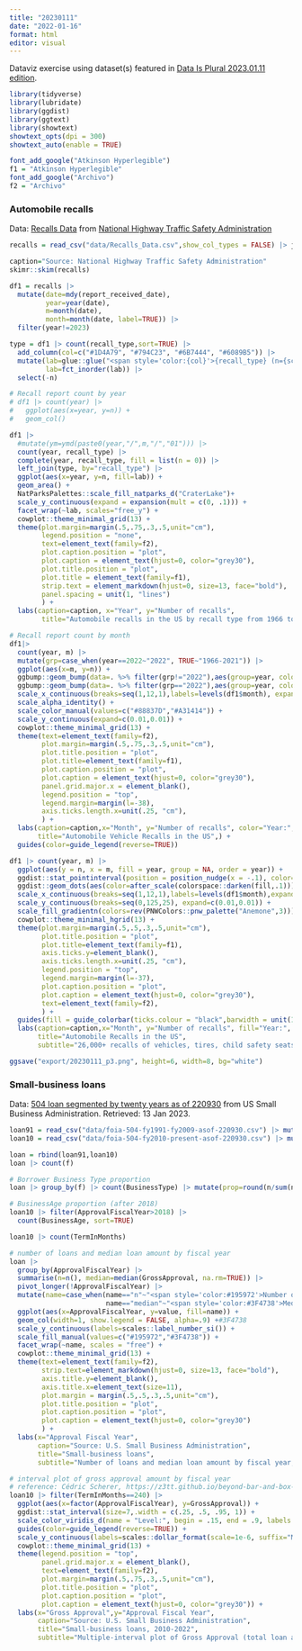 ```yaml
---
title: "20230111"
date: "2022-01-16"
format: html
editor: visual
---
```


Dataviz exercise using dataset(s) featured in [Data Is Plural 2023.01.11 edition](https://www.data-is-plural.com/archive/2023-01-11-edition/).

```r
library(tidyverse)
library(lubridate)
library(ggdist)
library(ggtext)
library(showtext)
showtext_opts(dpi = 300)
showtext_auto(enable = TRUE)
```

```r
font_add_google("Atkinson Hyperlegible")
f1 = "Atkinson Hyperlegible"
font_add_google("Archivo")
f2 = "Archivo"
```

### Automobile recalls

Data: [Recalls Data](https://datahub.transportation.gov/Automobiles/Recalls-Data/6axg-epim) from [National Highway Traffic Safety Administration](https://datahub.transportation.gov/Automobiles/Recalls-Data/6axg-epim)

```r
recalls = read_csv("data/Recalls_Data.csv",show_col_types = FALSE) |> janitor::clean_names()

caption="Source: National Highway Traffic Safety Administration"
skimr::skim(recalls)
```

```r
df1 = recalls |> 
  mutate(date=mdy(report_received_date),
         year=year(date),
         m=month(date),
         month=month(date, label=TRUE)) |>
  filter(year!=2023) 

type = df1 |> count(recall_type,sort=TRUE) |>
  add_column(col=c("#1D4A79", "#794C23", "#6B7444", "#6089B5")) |>
  mutate(lab=glue::glue("<span style='color:{col}'>{recall_type} (n={scales::number(n)})</span>"),
         lab=fct_inorder(lab)) |>
  select(-n) 
```

```r
# Recall report count by year
# df1 |> count(year) |>
#   ggplot(aes(x=year, y=n)) +
#   geom_col()
```

```r
df1 |> 
  #mutate(ym=ymd(paste0(year,"/",m,"/","01"))) |>
  count(year, recall_type) |>
  complete(year, recall_type, fill = list(n = 0)) |>
  left_join(type, by="recall_type") |>
  ggplot(aes(x=year, y=n, fill=lab)) +
  geom_area() +
  NatParksPalettes::scale_fill_natparks_d("CraterLake")+
  scale_y_continuous(expand = expansion(mult = c(0, .1))) +
  facet_wrap(~lab, scales="free_y") +
  cowplot::theme_minimal_grid(13) +
  theme(plot.margin=margin(.5,.75,.3,.5,unit="cm"),
        legend.position = "none",
        text=element_text(family=f2),
        plot.caption.position = "plot",
        plot.caption = element_text(hjust=0, color="grey30"),
        plot.title.position = "plot",
        plot.title = element_text(family=f1),
        strip.text = element_markdown(hjust=0, size=13, face="bold"),
        panel.spacing = unit(1, "lines")
        ) +
  labs(caption=caption, x="Year", y="Number of recalls",
        title="Automobile recalls in the US by recall type from 1966 to 2022")
```

```r
# Recall report count by month
df1|>
  count(year, m) |>
  mutate(grp=case_when(year==2022~"2022", TRUE~"1966-2021")) |>
  ggplot(aes(x=m, y=n)) +
  ggbump::geom_bump(data=. %>% filter(grp!="2022"),aes(group=year, color=grp,alpha=ifelse(year==2022,.8,.3)), size=.7, key_glyph=draw_key_rect) +
  ggbump::geom_bump(data=. %>% filter(grp=="2022"),aes(group=year, color=grp,alpha=ifelse(year==2022,.8,.3)), size=1,key_glyph = draw_key_rect) +
  scale_x_continuous(breaks=seq(1,12,1),labels=levels(df1$month), expand=c(0.02,0.02)) +
  scale_alpha_identity() +
  scale_color_manual(values=c("#88837D","#A31414")) +
  scale_y_continuous(expand=c(0.01,0.01)) +
  cowplot::theme_minimal_grid(13) +
  theme(text=element_text(family=f2),
        plot.margin=margin(.5,.75,.3,.5,unit="cm"),
        plot.title.position = "plot",
        plot.title=element_text(family=f1),
        plot.caption.position = "plot",
        plot.caption = element_text(hjust=0, color="grey30"),
        panel.grid.major.x = element_blank(),
        legend.position = "top",
        legend.margin=margin(l=-38),
        axis.ticks.length.x=unit(.25, "cm"),
        ) +
  labs(caption=caption,x="Month", y="Number of recalls", color="Year:",
       title="Automobile Vehicle Recalls in the US",) +
  guides(color=guide_legend(reverse=TRUE))
```

```r
df1 |> count(year, m) |>
  ggplot(aes(y = n, x = m, fill = year, group = NA, order = year)) +
  ggdist::stat_pointinterval(position = position_nudge(x = -.1), color="grey30") +
  ggdist::geom_dots(aes(color=after_scale(colorspace::darken(fill,.1)))) +
  scale_x_continuous(breaks=seq(1,12,1),labels=levels(df1$month),expand = c(0, 0)) +
  scale_y_continuous(breaks=seq(0,125,25), expand=c(0.01,0.01)) +
  scale_fill_gradientn(colors=rev(PNWColors::pnw_palette("Anemone",3))) +
  cowplot::theme_minimal_hgrid(13) +
  theme(plot.margin=margin(.5,.5,.3,.5,unit="cm"),
        plot.title.position = "plot",
        plot.title=element_text(family=f1),
        axis.ticks.y=element_blank(),
        axis.ticks.length.x=unit(.25, "cm"),
        legend.position = "top",
        legend.margin=margin(l=-37),
        plot.caption.position = "plot",
        plot.caption = element_text(hjust=0, color="grey30"),
        text=element_text(family=f2),
        ) +
  guides(fill = guide_colorbar(ticks.colour = "black",barwidth = unit(14, "lines"), barheight = unit(.5, "lines"))) +
  labs(caption=caption,x="Month", y="Number of recalls", fill="Year:",
       title="Automobile Recalls in the US",
       subtitle="26,000+ recalls of vehicles, tires, child safety seats, and other auto equipment, between 1966 and 2022.")

ggsave("export/20230111_p3.png", height=6, width=8, bg="white")
```

### Small-business loans

Data: [504 loan segmented by twenty years as of 220930](https://data.sba.gov/dataset/7-a-504-foia) from US Small Business Administration. Retrieved: 13 Jan 2023.

```r
loan91 = read_csv("data/foia-504-fy1991-fy2009-asof-220930.csv") |> mutate(f="FY1991-FY2009")
loan10 = read_csv("data/foia-504-fy2010-present-asof-220930.csv") |> mutate(f="FY2010-present")

loan = rbind(loan91,loan10)
loan |> count(f)
```

```r
# Borrower Business Type proportion
loan |> group_by(f) |> count(BusinessType) |> mutate(prop=round(n/sum(n),4))

# BusinessAge proportion (after 2018)
loan10 |> filter(ApprovalFiscalYear>2018) |>
  count(BusinessAge, sort=TRUE)

loan10 |> count(TermInMonths)
```

```r
# number of loans and median loan amount by fiscal year
loan |>
  group_by(ApprovalFiscalYear) |>
  summarise(n=n(), median=median(GrossApproval, na.rm=TRUE)) |>
  pivot_longer(!ApprovalFiscalYear) |>
  mutate(name=case_when(name=="n"~"<span style='color:#195972'>Number of loans</span>",
                        name=="median"~"<span style='color:#3F4738'>Median loan amount ($)</span>")) |>
  ggplot(aes(x=ApprovalFiscalYear, y=value, fill=name)) +
  geom_col(width=1, show.legend = FALSE, alpha=.9) +#3F4738
  scale_y_continuous(labels=scales::label_number_si()) +
  scale_fill_manual(values=c("#195972","#3F4738")) +
  facet_wrap(~name, scales = "free") +
  cowplot::theme_minimal_grid(13) +
  theme(text=element_text(family=f2),
        strip.text=element_markdown(hjust=0, size=13, face="bold"),
        axis.title.y=element_blank(),
        axis.title.x=element_text(size=11),
        plot.margin = margin(.5,.5,.3,.5,unit="cm"),
        plot.title.position = "plot",
        plot.caption.position = "plot",
        plot.caption = element_text(hjust=0, color="grey30")
        ) +
  labs(x="Approval Fiscal Year",
       caption="Source: U.S. Small Business Administration",
       title="Small-business loans",
       subtitle="Number of loans and median loan amount by fiscal year, from 1991 to 2022.")
```

```r
# interval plot of gross approval amount by fiscal year
# reference: Cédric Scherer, https://z3tt.github.io/beyond-bar-and-box-plots/#interval-strips
loan10 |> filter(TermInMonths==240) |>
  ggplot(aes(x=factor(ApprovalFiscalYear), y=GrossApproval)) +
  ggdist::stat_interval(size=7,.width = c(.25, .5, .95, 1)) +
  scale_color_viridis_d(name = "Level:", begin = .15, end = .9, labels = function(x) paste0(as.numeric(x)*100, "%")) +
  guides(color=guide_legend(reverse=TRUE)) +
  scale_y_continuous(labels=scales::dollar_format(scale=1e-6, suffix="M"),limits=c(0,6e+06), expand=c(0,0), breaks=seq(0,6e+06,2e+06)) +
  cowplot::theme_minimal_grid(13) +
  theme(legend.position = "top",
        panel.grid.major.x = element_blank(),
        text=element_text(family=f2),
        plot.margin=margin(.5,.75,.3,.5,unit="cm"),
        plot.title.position = "plot",
        plot.caption.position = "plot",
        plot.caption = element_text(hjust=0, color="grey30")) +
  labs(x="Gross Approval",y="Approval Fiscal Year",
       caption="Source: U.S. Small Business Administration",
       title="Small-business loans, 2010-2022",
       subtitle="Multiple-interval plot of Gross Approval (total loan amount) by fiscal year that loan was approved.")
```

